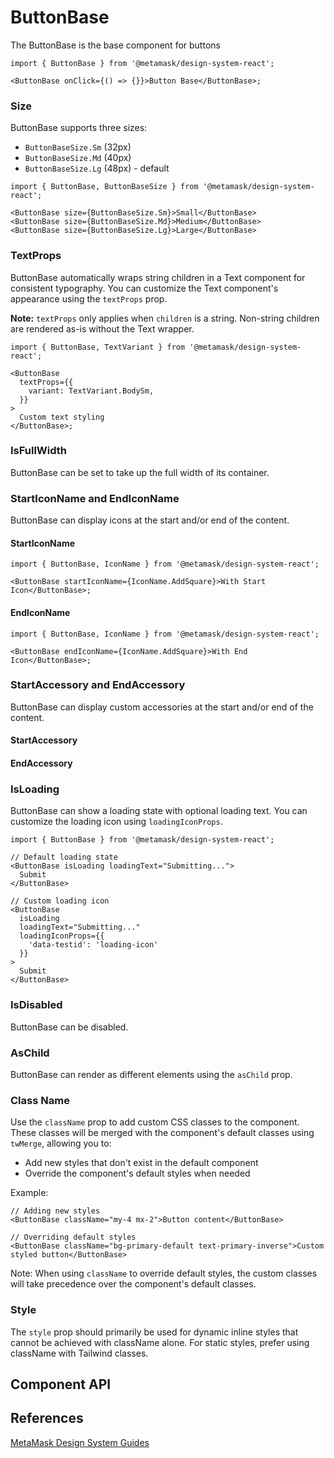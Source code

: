 

<Meta of={ButtonBaseStories} />

# ButtonBase

The ButtonBase is the base component for buttons

<Canvas of={ButtonBaseStories.Default} />

```tsx
import { ButtonBase } from '@metamask/design-system-react';

<ButtonBase onClick={() => {}}>Button Base</ButtonBase>;
```

### Size

ButtonBase supports three sizes:

- `ButtonBaseSize.Sm` (32px)
- `ButtonBaseSize.Md` (40px)
- `ButtonBaseSize.Lg` (48px) - default

<Canvas of={ButtonBaseStories.Size} />

```tsx
import { ButtonBase, ButtonBaseSize } from '@metamask/design-system-react';

<ButtonBase size={ButtonBaseSize.Sm}>Small</ButtonBase>
<ButtonBase size={ButtonBaseSize.Md}>Medium</ButtonBase>
<ButtonBase size={ButtonBaseSize.Lg}>Large</ButtonBase>
```

### TextProps

ButtonBase automatically wraps string children in a Text component for consistent typography. You can customize the Text component's appearance using the `textProps` prop.

**Note:** `textProps` only applies when `children` is a string. Non-string children are rendered as-is without the Text wrapper.

<Canvas of={ButtonBaseStories.TextProps} />

```tsx
import { ButtonBase, TextVariant } from '@metamask/design-system-react';

<ButtonBase
  textProps={{
    variant: TextVariant.BodySm,
  }}
>
  Custom text styling
</ButtonBase>;
```

### IsFullWidth

ButtonBase can be set to take up the full width of its container.

<Canvas of={ButtonBaseStories.IsFullWidth} />

### StartIconName and EndIconName

ButtonBase can display icons at the start and/or end of the content.

#### StartIconName

<Canvas of={ButtonBaseStories.StartIconName} />

```tsx
import { ButtonBase, IconName } from '@metamask/design-system-react';

<ButtonBase startIconName={IconName.AddSquare}>With Start Icon</ButtonBase>;
```

#### EndIconName

<Canvas of={ButtonBaseStories.EndIconName} />

```tsx
import { ButtonBase, IconName } from '@metamask/design-system-react';

<ButtonBase endIconName={IconName.AddSquare}>With End Icon</ButtonBase>;
```

### StartAccessory and EndAccessory

ButtonBase can display custom accessories at the start and/or end of the content.

#### StartAccessory

<Canvas of={ButtonBaseStories.StartAccessory} />

#### EndAccessory

<Canvas of={ButtonBaseStories.EndAccessory} />

### IsLoading

ButtonBase can show a loading state with optional loading text. You can customize the loading icon using `loadingIconProps`.

<Canvas of={ButtonBaseStories.IsLoading} />

```tsx
import { ButtonBase } from '@metamask/design-system-react';

// Default loading state
<ButtonBase isLoading loadingText="Submitting...">
  Submit
</ButtonBase>

// Custom loading icon
<ButtonBase
  isLoading
  loadingText="Submitting..."
  loadingIconProps={{
    'data-testid': 'loading-icon'
  }}
>
  Submit
</ButtonBase>
```

### IsDisabled

ButtonBase can be disabled.

<Canvas of={ButtonBaseStories.IsDisabled} />

### AsChild

ButtonBase can render as different elements using the `asChild` prop.

<Canvas of={ButtonBaseStories.AsChild} />

### Class Name

Use the `className` prop to add custom CSS classes to the component. These classes will be merged with the component's default classes using `twMerge`, allowing you to:

- Add new styles that don't exist in the default component
- Override the component's default styles when needed

Example:

```tsx
// Adding new styles
<ButtonBase className="my-4 mx-2">Button content</ButtonBase>

// Overriding default styles
<ButtonBase className="bg-primary-default text-primary-inverse">Custom styled button</ButtonBase>
```

Note: When using `className` to override default styles, the custom classes will take precedence over the component's default classes.

### Style

The `style` prop should primarily be used for dynamic inline styles that cannot be achieved with className alone. For static styles, prefer using className with Tailwind classes.

## Component API

<Controls of={ButtonBaseStories.Default} />

## References

[MetaMask Design System Guides](https://www.notion.so/MetaMask-Design-System-Guides-Design-f86ecc914d6b4eb6873a122b83c12940)
